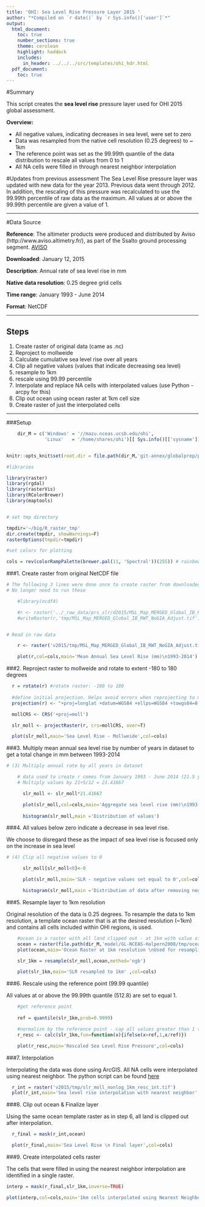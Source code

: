 ```yaml
---
title: 'OHI: Sea Level Rise Pressure Layer 2015 '
author: "*Compiled on `r date()` by `r Sys.info()['user']`*"
output: 
  html_document:
    toc: true
    number_sections: true
    theme: cerulean
    highlight: haddock
    includes: 
      in_header: ../../../src/templates/ohi_hdr.html
  pdf_document:
    toc: true
---
```


#Summary

This script creates the **sea level rise** pressure layer used for OHI 2015 global assessment.  

**Overview:**

- All negative values, indicating decreases in sea level, were set to zero  
- Data was resampled from the native cell resolution (0.25 degrees) to ~ 1km
- The reference point was set as the 99.99th quantile of the data distribution to rescale all values from 0 to 1
- All NA cells were filled in through nearest neighbor interpolation


#Updates from previous assessment
The Sea Level Rise pressure layer was updated with new data for the year 2013. Previous data went through 2012. In addition, the rescaling of this pressure was recalculated to use the 99.99th percentile of raw data as the maximum. All values at or above the 99.99th percentile are given a value of 1.

***
#Data Source

**Reference**:  The altimeter products were produced and distributed by Aviso (http://www.aviso.altimetry.fr/), as part of the Ssalto ground processing segment. [AVISO](http://www.aviso.altimetry.fr/en/data/products/ocean-indicators-products/mean-sea-level/products-images.html)

**Downloaded**: January 12, 2015  

**Description**:  Annual rate of sea level rise in mm

**Native data resolution**: 0.25 degree grid cells

**Time range**: January 1993 - June 2014  

**Format**:  NetCDF

***

## Steps
 1. Create raster of original data (came as .nc)
 2. Reproject to mollweide
 3. Calculate cumulative sea level rise over all years
 4. Clip all negative values (values that indicate decreasing sea level)
 5. resample to 1km
 6. rescale using 99.99 percentile
 7. Interpolate and replace NA cells with interpolated values (use Python - arcpy for this)
 8. Clip out ocean using ocean raster at 1km cell size
 9. Create raster of just the interpolated cells

***  

###Setup

```r

    dir_M = c('Windows' = '//mazu.nceas.ucsb.edu/ohi',
              'Linux'   = '/home/shares/ohi')[[ Sys.info()[['sysname']] ]]


knitr::opts_knit$set(root.dir = file.path(dir_M,'git-annex/globalprep/prs_slr'))

#libraries

library(raster)
library(rgdal)
library(rasterVis)
library(RColorBrewer)
library(maptools)


# set tmp directory

tmpdir='~/big/R_raster_tmp'
dir.create(tmpdir, showWarnings=F)
rasterOptions(tmpdir=tmpdir)

#set colors for plotting

cols = rev(colorRampPalette(brewer.pal(11, 'Spectral'))(255)) # rainbow color scheme

```


###1. Create raster from original NetCDF file
```r

# The following 3 lines were done once to create raster from downloaded NetCDF. 
# No longer need to run these

    #library(ncdf4)

    #r <- raster('../_raw_data/prs_slr/d2015/MSL_Map_MERGED_Global_IB_RWT_NoGIA_Adjust.nc')
    #writeRaster(r,'tmp/MSL_Map_MERGED_Global_IB_RWT_NoGIA_Adjust.tif')


# Read in raw data

    r <- raster('v2015/tmp/MSL_Map_MERGED_Global_IB_RWT_NoGIA_Adjust.tif')

    plot(r,col=cols,main='Mean Annual Sea Level Rise (mm)\n1993-2014')
```

###2. Reproject raster to mollweide and rotate to extent -180 to 180 degrees

```r

  r = rotate(r) #rotate raster: -180 to 180
  
  #define initial projection. Helps avoid errors when reprojecting to mollweide
  projection(r) <- "+proj=longlat +datum=WGS84 +ellps=WGS84 +towgs84=0,0,0" 

  mollCRS <- CRS('+proj=moll')

  slr_moll <- projectRaster(r, crs=mollCRS, over=T)  

  plot(slr_moll,main='Sea Level Rise - Mollweide',col=cols)
```

###3. Multiply mean annual sea level rise by number of years in dataset to get a total change in mm between 1993-2014
```r
# (3) Multiply annual rate by all years in dataset

    # data used to create r comes from January 1993 - June 2014 (21.5 years)
    # Multiply values by 21+5/12 = 21.41667

      slr_moll <- slr_moll*21.41667

      plot(slr_moll,col=cols,main='Aggregate sea level rise (mm)\n1993-2014')
    
      histogram(slr_moll,main ='Distribution of values')

```

###4. All values below zero indicate a decrease in sea level rise.  

We choose to disregard these as the impact of sea level rise is focused only on the increase in sea level
```r
# (4) Clip all negative values to 0

      slr_moll[slr_moll<0]<-0

      plot(slr_moll,main='SLR - negative values set equal to 0',col=cols)

      histogram(slr_moll,main ='Distribution of data after removing negative values')
```

###5. Resample layer to 1km resolution

Original resolution of the data is 0.25 degrees. To resample the data to 1km resolution, a template ocean raster that is at the desired resolution (~1km) and contains all cells included within OHI regions, is used.
```r

    #ocean is a raster with all land clipped out - at 1km with value of 1
    ocean = raster(file.path(dir_M,'model/GL-NCEAS-Halpern2008/tmp/ocean.tif'))
    plot(ocean,main='Ocean Raster at 1km resolution \nUsed for resampling and clipping')

    slr_1km = resample(slr_moll,ocean,method='ngb')

    plot(slr_1km,main='SLR resampled to 1km' ,col=cols)
```

###6. Rescale using the reference point (99.99 quantile)

All values at or above the 99.99th quantile (512.8) are set to equal 1.
```r

    #get reference point
   
    ref = quantile(slr_1km,prob=0.9999)

    #normalize by the reference point - cap all values greater than 1 to 1
    r_resc <- calc(slr_1km,fun=function(x){ifelse(x>ref,1,x/ref)})

    plot(r_resc,main='Rescaled Sea Level Rise Pressure',col=cols)
```

###7. Interpolation  

Interpolating the data was done using ArcGIS. All NA cells were interpolated using nearest neighbor. The python script can be found [here](https://github.com/OHI-Science/ohiprep/blob/master/globalprep/Pressures_SeaLevelRise/scripts/SLR_interpolation.py)  
```r

  r_int = raster('v2015/tmp/slr_moll_nonlog_1km_resc_int.tif')
  plot(r_int,main='Sea level rise interpolation with nearest neighbor',col=cols)
```


###8. Clip out ocean & Finalize layer

Using the same ocean template raster as in step 6, all land is clipped out after interpolation.
```r

  r_final = mask(r_int,ocean)

  plot(r_final,main='Sea Level Rise \n Final layer',col=cols)
```

###9. Create interpolated cells raster

The cells that were filled in using the nearest neighbor interpolation are identified in a single raster.
```r

interp = mask(r_final,slr_1km,inverse=TRUE)

plot(interp,col=cols,main='1km cells interpolated using Nearest Neighbor')
```